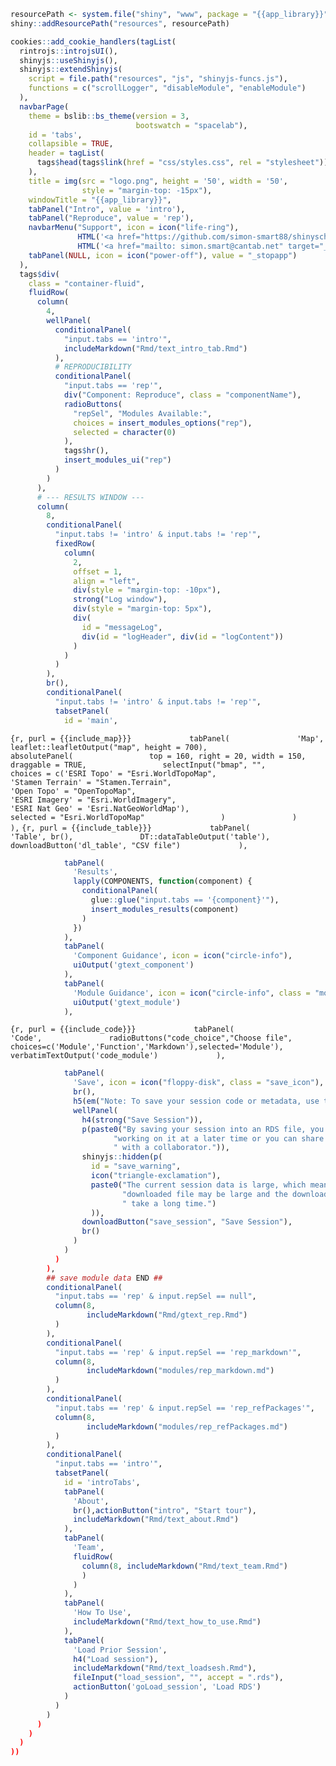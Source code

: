 ```r
resourcePath <- system.file("shiny", "www", package = "{{app_library}}")
shiny::addResourcePath("resources", resourcePath)

cookies::add_cookie_handlers(tagList(
  rintrojs::introjsUI(),
  shinyjs::useShinyjs(),
  shinyjs::extendShinyjs(
    script = file.path("resources", "js", "shinyjs-funcs.js"),
    functions = c("scrollLogger", "disableModule", "enableModule")
  ),
  navbarPage(
    theme = bslib::bs_theme(version = 3,
                            bootswatch = "spacelab"),
    id = 'tabs',
    collapsible = TRUE,
    header = tagList(
      tags$head(tags$link(href = "css/styles.css", rel = "stylesheet"))
    ),
    title = img(src = "logo.png", height = '50', width = '50',
                style = "margin-top: -15px"),
    windowTitle = "{{app_library}}",
    tabPanel("Intro", value = 'intro'),
    tabPanel("Reproduce", value = 'rep'),
    navbarMenu("Support", icon = icon("life-ring"),
               HTML('<a href="https://github.com/simon-smart88/shinyscholar/issues" target="_blank">GitHub Issues</a>'),
               HTML('<a href="mailto: simon.smart@cantab.net" target="_blank">Send Email</a>')),
    tabPanel(NULL, icon = icon("power-off"), value = "_stopapp")
  ),
  tags$div(
    class = "container-fluid",
    fluidRow(
      column(
        4,
        wellPanel(
          conditionalPanel(
            "input.tabs == 'intro'",
            includeMarkdown("Rmd/text_intro_tab.Rmd")
          ),
          # REPRODUCIBILITY
          conditionalPanel(
            "input.tabs == 'rep'",
            div("Component: Reproduce", class = "componentName"),
            radioButtons(
              "repSel", "Modules Available:",
              choices = insert_modules_options("rep"),
              selected = character(0)
            ),
            tags$hr(),
            insert_modules_ui("rep")
          )
        )
      ),
      # --- RESULTS WINDOW ---
      column(
        8,
        conditionalPanel(
          "input.tabs != 'intro' & input.tabs != 'rep'",
          fixedRow(
            column(
              2,
              offset = 1,
              align = "left",
              div(style = "margin-top: -10px"),
              strong("Log window"),
              div(style = "margin-top: 5px"),
              div(
                id = "messageLog",
                div(id = "logHeader", div(id = "logContent"))
              )
            )
          )
        ),
        br(),
        conditionalPanel(
          "input.tabs != 'intro' & input.tabs != 'rep'",
          tabsetPanel(
            id = 'main',
```            
```{r, purl = {{include_map}}}
            tabPanel(
              'Map',
              leaflet::leafletOutput("map", height = 700),
              absolutePanel(
                top = 160, right = 20, width = 150, draggable = TRUE,
                selectInput("bmap", "",
                            choices = c('ESRI Topo' = "Esri.WorldTopoMap",
                                        'Stamen Terrain' = "Stamen.Terrain",
                                        'Open Topo' = "OpenTopoMap",
                                        'ESRI Imagery' = "Esri.WorldImagery",
                                        'ESRI Nat Geo' = 'Esri.NatGeoWorldMap'),
                            selected = "Esri.WorldTopoMap"
                )
              )
            ),
```
```{r, purl = {{include_table}}}
            tabPanel(
              'Table', br(),
              DT::dataTableOutput('table'),
              downloadButton('dl_table', "CSV file")
            ),
```
```r
            tabPanel(
              'Results',
              lapply(COMPONENTS, function(component) {
                conditionalPanel(
                  glue::glue("input.tabs == '{component}'"),
                  insert_modules_results(component)
                )
              })
            ),
            tabPanel(
              'Component Guidance', icon = icon("circle-info"),
              uiOutput('gtext_component')
            ),
            tabPanel(
              'Module Guidance', icon = icon("circle-info", class = "mod_icon"),
              uiOutput('gtext_module')
            ),
```
```{r, purl = {{include_code}}}
            tabPanel(
              'Code',
              radioButtons("code_choice","Choose file", choices=c('Module','Function','Markdown'),selected='Module'),
              verbatimTextOutput('code_module')
            ),
```
```r
            tabPanel(
              'Save', icon = icon("floppy-disk", class = "save_icon"),
              br(),
              h5(em("Note: To save your session code or metadata, use the Reproduce component")),
              wellPanel(
                h4(strong("Save Session")),
                p(paste0("By saving your session into an RDS file, you can resume ",
                       "working on it at a later time or you can share the file",
                       " with a collaborator.")),
                shinyjs::hidden(p(
                  id = "save_warning",
                  icon("triangle-exclamation"),
                  paste0("The current session data is large, which means the ",
                         "downloaded file may be large and the download might",
                         " take a long time.")
                  )),
                downloadButton("save_session", "Save Session"),
                br()
              )
            )
          )
        ),
        ## save module data END ##
        conditionalPanel(
          "input.tabs == 'rep' & input.repSel == null",
          column(8,
                 includeMarkdown("Rmd/gtext_rep.Rmd")
          )
        ),
        conditionalPanel(
          "input.tabs == 'rep' & input.repSel == 'rep_markdown'",
          column(8,
                 includeMarkdown("modules/rep_markdown.md")
          )
        ),
        conditionalPanel(
          "input.tabs == 'rep' & input.repSel == 'rep_refPackages'",
          column(8,
                 includeMarkdown("modules/rep_refPackages.md")
          )
        ),
        conditionalPanel(
          "input.tabs == 'intro'",
          tabsetPanel(
            id = 'introTabs',
            tabPanel(
              'About',
              br(),actionButton("intro", "Start tour"),
              includeMarkdown("Rmd/text_about.Rmd")
            ),
            tabPanel(
              'Team',
              fluidRow(
                column(8, includeMarkdown("Rmd/text_team.Rmd")
                )
              )
            ),
            tabPanel(
              'How To Use',
              includeMarkdown("Rmd/text_how_to_use.Rmd")
            ),
            tabPanel(
              'Load Prior Session',
              h4("Load session"),
              includeMarkdown("Rmd/text_loadsesh.Rmd"),
              fileInput("load_session", "", accept = ".rds"),
              actionButton('goLoad_session', 'Load RDS')
            )
          )
        )
      )
    )
  )
))

```

